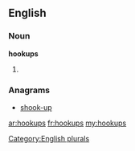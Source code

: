 ==English==

===Noun===
'''hookups'''

# {{plural of|[[hookup]]}}

===Anagrams===
* [[shook-up#English|shook-up]]

[[Category:English plurals]]

[[ar:hookups]]
[[fr:hookups]]
[[my:hookups]]